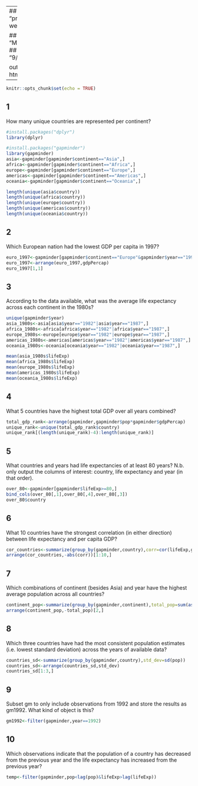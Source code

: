 
---
## title: "pre_class week 3"

## author: "Mingxuan Bo"
## date: "9/25/2018"

output: html_document
---

```r
knitr::opts_chunk$set(echo = TRUE)
```

## 1
How many unique countries are represented per continent?

```r
#install.packages("dplyr")
library(dplyr)

#install.packages("gapminder")
library(gapminder)
asia<-gapminder[gapminder$continent=="Asia",]
africa<-gapminder[gapminder$continent=="Africa",]
europe<-gapminder[gapminder$continent=="Europe",]
americas<-gapminder[gapminder$continent=="Americas",]
oceania<-gapminder[gapminder$continent=="Oceania",]

length(unique(asia$country))
length(unique(africa$country))
length(unique(europe$country))
length(unique(americas$country))
length(unique(oceania$country))
```


## 2

Which European nation had the lowest GDP per capita in 1997?

```r
euro_1997<-gapminder[gapminder$continent=="Europe"&gapminder$year=="1997",]
euro_1997<-arrange(euro_1997,gdpPercap)
euro_1997[1,1]
```

## 3

According to the data available, what was the average life expectancy across each continent in the 1980s?

```r
unique(gapminder$year)
asia_1980s<-asia[asia$year=="1982"|asia$year=="1987",]
africa_1980s<-africa[africa$year=="1982"|africa$year=="1987",]
europe_1980s<-europe[europe$year=="1982"|europe$year=="1987",]
americas_1980s<-americas[americas$year=="1982"|americas$year=="1987",]
oceania_1980s<-oceania[oceania$year=="1982"|oceania$year=="1987",]

mean(asia_1980s$lifeExp)
mean(africa_1980s$lifeExp)
mean(europe_1980s$lifeExp)
mean(americas_1980s$lifeExp)
mean(oceania_1980s$lifeExp)
```

## 4

What 5 countries have the highest total GDP over all years combined?

```r
total_gdp_rank<-arrange(gapminder,gapminder$pop*gapminder$gdpPercap)
unique_rank<-unique(total_gdp_rank$country)
unique_rank[(length(unique_rank)-4):length(unique_rank)]
```

## 5

What countries and years had life expectancies of at least 80 years? N.b. only output the columns of interest: country, life expectancy and year (in that order).

```r
over_80<-gapminder[gapminder$lifeExp>=80,]
bind_cols(over_80[,1],over_80[,4],over_80[,3])
over_80$country
```

## 6

What 10 countries have the strongest correlation (in either direction) between life expectancy and per capita GDP?

```r
cor_countries<-summarize(group_by(gapminder,country),corr=cor(lifeExp,gdpPercap))
arrange(cor_countries,-abs(corr))[1:10,]
```


## 7

Which combinations of continent (besides Asia) and year have the highest average population across all countries?

```r
continent_pop<-summarize(group_by(gapminder,continent),total_pop=sum(as.numeric(pop)))
arrange(continent_pop,-total_pop)[2,]
```

## 8

Which three countries have had the most consistent population estimates (i.e. lowest standard deviation) across the years of available data?

```r
countries_sd<-summarize(group_by(gapminder,country),std_dev=sd(pop))
countries_sd<-arrange(countries_sd,std_dev)
countries_sd[1:3,] 
```

## 9

Subset gm to only include observations from 1992 and store the results as gm1992. What kind of object is this?

```r
gm1992<-filter(gapminder,year==1992)
```


## 10

Which observations indicate that the population of a country has decreased from the previous year and the life expectancy has increased from the previous year? 

```r
temp<-filter(gapminder,pop<lag(pop)&lifeExp>lag(lifeExp))
```
